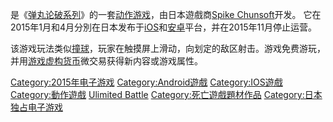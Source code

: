 {{multiple issues|
{{來源|time=2016-09-29T17:44:35+00:00}}
{{copyedit|time=2016-09-29T19:19:25+00:00}}
}}
{{NoteTA
| G1 = Games
| 1 = zh-cn:无限对战; zh-tw:Unlimited Battle;
}}

{{vgname|弹丸论破-无限对战-|ja=ダンガンロンパ-Unlimited Battle-|cn=弹丸论破-无限对战-|tw=槍彈辯駁-Unlimited Battle-}}是《[[弹丸论破系列|弹丸论破系列]]》的一套[[动作游戏|动作游戏]]，由日本遊戲商[[Spike_Chunsoft|Spike Chunsoft]]开发。 它在2015年1月和4月分別在日本发布于[[iOS|iOS]]和[[Android|安卓]]平台，并在2015年11月停止运营。

该游戏玩法类似[[撞球|撞球]]，玩家在触摸屏上滑动，向划定的敌区射击。游戏免费游玩，并用[[虛擬經濟|游戏虚构货币]]微交易获得新内容或游戏属性。

{{槍彈辯駁系列}}

{{DEFAULTSORT:Danganronpa Ulimited Battle}}
[[Category:2015年电子游戏|Category:2015年电子游戏]]
[[Category:Android遊戲|Category:Android遊戲]]
[[Category:IOS遊戲|Category:IOS遊戲]]
[[Category:動作遊戲|Category:動作遊戲]]
[[Category:槍彈辯駁系列電子遊戲|Ulimited Battle]]
[[Category:死亡遊戲題材作品|Category:死亡遊戲題材作品]]
[[Category:日本独占电子游戏|Category:日本独占电子游戏]]
{{action-videogame-stub}}